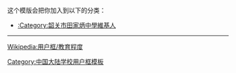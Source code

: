 <!--{{topicon|image=Shaoguan Tianjiabing Middle School Logo.svg|size=24px|alt=這個用戶是韶關田中人|title=這個用戶是韶關田中人|link=Category:韶关市田家炳中學維基人}}-->

{{Userbox
  |id = 韶關<br>田中
  |id-c = white
  |id-fc = green
  |id-s = 12
  |info = 這個用戶是'''[[韶关市田家炳中學|<span style="color:yellow;">韶关市田家炳中學</span>]]'''的校友、學生或老師。
  |info-c = green
  |info-s = 10
  |info-fc = white
  |border-c = green
  |border-s = 2
}}
<includeonly>[[Category:韶关市田家炳中學維基人|{{PAGENAME}}]]</includeonly>
<noinclude>
<div style="clear:both">
这个模版会把你加入到以下的分类：
*[[:Category:韶关市田家炳中學維基人]]
----
[[Wikipedia:用户框/教育程度]]</div>
[[Category:中国大陆学校用户框模板]]
</noinclude>